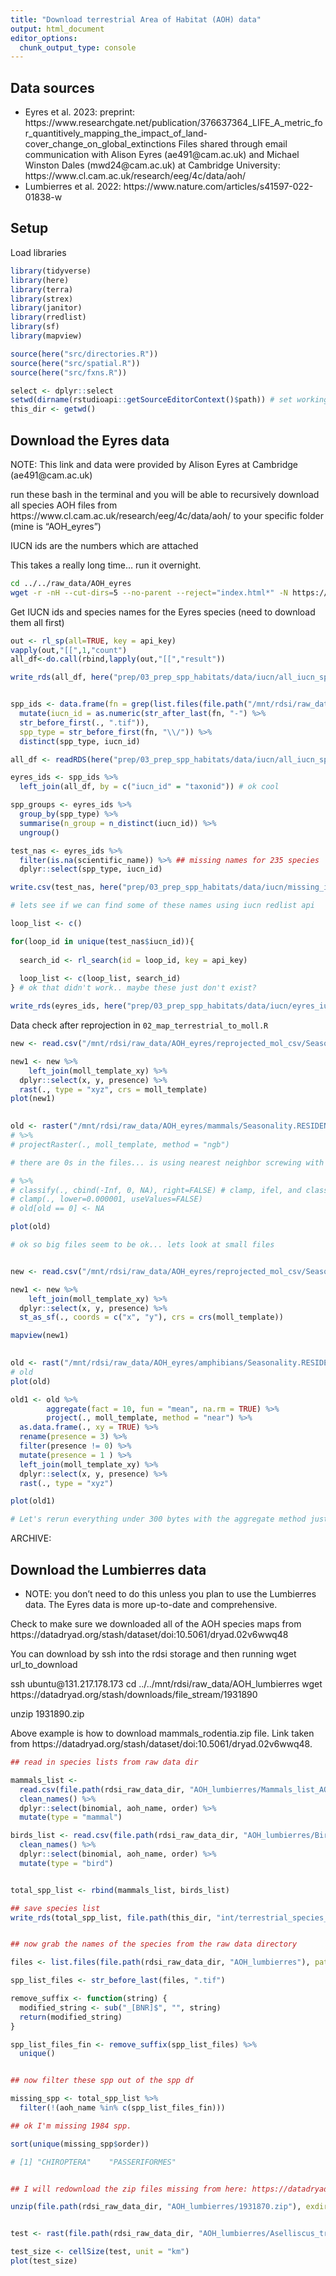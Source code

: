 ```yaml
---
title: "Download terrestrial Area of Habitat (AOH) data"
output: html_document
editor_options: 
  chunk_output_type: console
---
```


## Data sources 

* Eyres et al. 2023: preprint: https://www.researchgate.net/publication/376637364_LIFE_A_metric_for_quantitively_mapping_the_impact_of_land-cover_change_on_global_extinctions Files shared through email communication with Alison Eyres (ae491@cam.ac.uk) and Michael Winston Dales (mwd24@cam.ac.uk) at Cambridge University: https://www.cl.cam.ac.uk/research/eeg/4c/data/aoh/
* Lumbierres et al. 2022: https://www.nature.com/articles/s41597-022-01838-w


## Setup

Load libraries

```r

library(tidyverse)
library(here)
library(terra)
library(strex)
library(janitor)
library(rredlist)
library(sf)
library(mapview)

source(here("src/directories.R"))
source(here("src/spatial.R"))
source(here("src/fxns.R"))

select <- dplyr::select
setwd(dirname(rstudioapi::getSourceEditorContext()$path)) # set working directory to where this script is located
this_dir <- getwd()

```

## Download the Eyres data

NOTE: This link and data were provided by Alison Eyres at Cambridge (ae491@cam.ac.uk)

run these bash in the terminal and you will be able to recursively download all species AOH files from https://www.cl.cam.ac.uk/research/eeg/4c/data/aoh/ to your specific folder (mine is "AOH_eyres")

IUCN ids are the numbers which are attached

This takes a really long time... run it overnight.

```bash

cd ../../raw_data/AOH_eyres
wget -r -nH --cut-dirs=5 --no-parent --reject="index.html*" -N https://www.cl.cam.ac.uk/research/eeg/4c/data/aoh/

```

Get IUCN ids and species names for the Eyres species (need to download them all first)

```r

out <- rl_sp(all=TRUE, key = api_key)
vapply(out,"[[",1,"count") 
all_df<-do.call(rbind,lapply(out,"[[","result"))

write_rds(all_df, here("prep/03_prep_spp_habitats/data/iucn/all_iucn_spp.rds"))


spp_ids <- data.frame(fn = grep(list.files(file.path("/mnt/rdsi/raw_data/AOH_eyres/"), recursive = TRUE), pattern = "reprojected", invert = TRUE, value = TRUE)) %>% # delete amphibians and add recursive for all species names
  mutate(iucn_id = as.numeric(str_after_last(fn, "-") %>%
  str_before_first(., ".tif")),
  spp_type = str_before_first(fn, "\\/")) %>%
  distinct(spp_type, iucn_id)

all_df <- readRDS(here("prep/03_prep_spp_habitats/data/iucn/all_iucn_spp.rds"))

eyres_ids <- spp_ids %>% 
  left_join(all_df, by = c("iucn_id" = "taxonid")) # ok cool 

spp_groups <- eyres_ids %>%
  group_by(spp_type) %>%
  summarise(n_group = n_distinct(iucn_id)) %>%
  ungroup()

test_nas <- eyres_ids %>%
  filter(is.na(scientific_name)) %>% ## missing names for 235 species
  dplyr::select(spp_type, iucn_id)

write.csv(test_nas, here("prep/03_prep_spp_habitats/data/iucn/missing_ids.csv"), row.names = FALSE)

# lets see if we can find some of these names using iucn redlist api 

loop_list <- c()

for(loop_id in unique(test_nas$iucn_id)){
  
  search_id <- rl_search(id = loop_id, key = api_key)
  
  loop_list <- c(loop_list, search_id)
} # ok that didn't work.. maybe these just don't exist? 

write_rds(eyres_ids, here("prep/03_prep_spp_habitats/data/iucn/eyres_iucn_spp.rds"))

```


Data check after reprojection in `02_map_terrestrial_to_moll.R`

```r
new <- read.csv("/mnt/rdsi/raw_data/AOH_eyres/reprojected_mol_csv/Seasonality.RESIDENT-88149202.csv")

new1 <- new %>% 
    left_join(moll_template_xy) %>%
  dplyr::select(x, y, presence) %>%
  rast(., type = "xyz", crs = moll_template)
plot(new1)

      
old <- raster("/mnt/rdsi/raw_data/AOH_eyres/mammals/Seasonality.RESIDENT-88149202.tif") 
# %>% 
# projectRaster(., moll_template, method = "ngb")

# there are 0s in the files... is using nearest neighbor screwing with some of the smaller files? I'm not really sure... the big files seem ok. And taking out all of the 0s take forever. 

# %>%
# classify(., cbind(-Inf, 0, NA), right=FALSE) # clamp, ifel, and classify in terra and raster all take a really long time...
# clamp(., lower=0.000001, useValues=FALSE)
# old[old == 0] <- NA

plot(old)  

# ok so big files seem to be ok... lets look at small files


new <- read.csv("/mnt/rdsi/raw_data/AOH_eyres/reprojected_mol_csv/Seasonality.RESIDENT-77347251.csv")

new1 <- new %>% 
    left_join(moll_template_xy) %>%
  dplyr::select(x, y, presence) %>%
  st_as_sf(., coords = c("x", "y"), crs = crs(moll_template))

mapview(new1)

      
old <- rast("/mnt/rdsi/raw_data/AOH_eyres/amphibians/Seasonality.RESIDENT-77347251.tif")     
# old      
plot(old)  

old1 <- old %>%
        aggregate(fact = 10, fun = "mean", na.rm = TRUE) %>%  
        project(., moll_template, method = "near") %>%
  as.data.frame(., xy = TRUE) %>%
  rename(presence = 3) %>%
  filter(presence != 0) %>%
  mutate(presence = 1 ) %>%
  left_join(moll_template_xy) %>%
  dplyr::select(x, y, presence) %>%
  rast(., type = "xyz")

plot(old1)

# Let's rerun everything under 300 bytes with the aggregate method just to be sure. I don't think it will really make a difference. A few cells here and there. It is definitely working... just not as exact as I would like. 

```


ARCHIVE: 


## Download the Lumbierres data 
 - NOTE: you don't need to do this unless you plan to use the Lumbierres data. The Eyres data is more up-to-date and comprehensive.

Check to make sure we downloaded all of the AOH species maps from https://datadryad.org/stash/dataset/doi:10.5061/dryad.02v6wwq48


You can download by ssh into the rdsi storage and then running wget url_to_download

ssh ubuntu@131.217.178.173
cd ../../mnt/rdsi/raw_data/AOH_lumbierres
wget https://datadryad.org/stash/downloads/file_stream/1931890

unzip 1931890.zip

Above example is how to download mammals_rodentia.zip file. Link taken from https://datadryad.org/stash/dataset/doi:10.5061/dryad.02v6wwq48.


```r

## read in species lists from raw data dir 

mammals_list <-
  read.csv(file.path(rdsi_raw_data_dir, "AOH_lumbierres/Mammals_list_AOH.csv")) %>%
  clean_names() %>%
  dplyr::select(binomial, aoh_name, order) %>%
  mutate(type = "mammal")

birds_list <- read.csv(file.path(rdsi_raw_data_dir, "AOH_lumbierres/Birds_list_AOH.csv")) %>%
  clean_names() %>%
  dplyr::select(binomial, aoh_name, order) %>%
  mutate(type = "bird")


total_spp_list <- rbind(mammals_list, birds_list)

## save species list 
write_rds(total_spp_list, file.path(this_dir, "int/terrestrial_species_list.rds"))


## now grab the names of the species from the raw data directory

files <- list.files(file.path(rdsi_raw_data_dir, "AOH_lumbierres"), pattern = ".tif")

spp_list_files <- str_before_last(files, ".tif") 

remove_suffix <- function(string) {
  modified_string <- sub("_[BNR]$", "", string)
  return(modified_string)
}

spp_list_files_fin <- remove_suffix(spp_list_files) %>%
  unique()


## now filter these spp out of the spp df 

missing_spp <- total_spp_list %>%
  filter(!(aoh_name %in% c(spp_list_files_fin)))

## ok I'm missing 1984 spp. 

sort(unique(missing_spp$order)) 

# [1] "CHIROPTERA"    "PASSERIFORMES"    


## I will redownload the zip files missing from here: https://datadryad.org/stash/dataset/doi:10.5061/dryad.02v6wwq48 and see if that helps the missing species...

unzip(file.path(rdsi_raw_data_dir, "AOH_lumbierres/1931870.zip"), exdir = here("test/"))


test <- rast(file.path(rdsi_raw_data_dir, "AOH_lumbierres/Aselliscus_tricuspidatus.tif"))

test_size <- cellSize(test, unit = "km")
plot(test_size)


```

